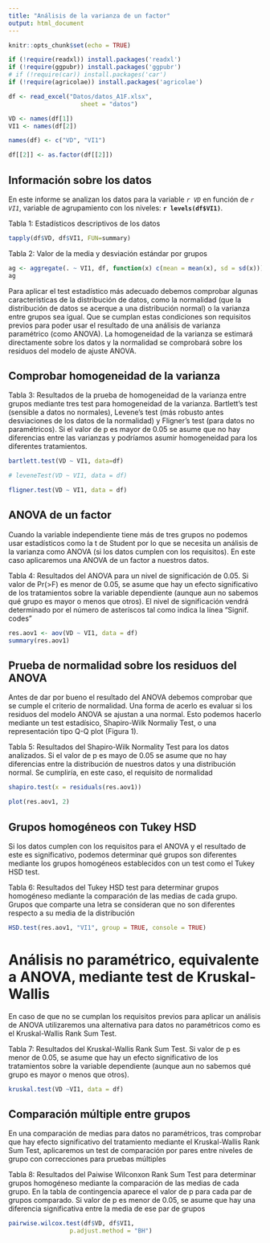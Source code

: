 ```yaml
---
title: "Análisis de la varianza de un factor"
output: html_document
---
```


```r
knitr::opts_chunk$set(echo = TRUE)
```

```r
if (!require(readxl)) install.packages('readxl')
if (!require(ggpubr)) install.packages('ggpubr')
# if (!require(car)) install.packages('car')
if (!require(agricolae)) install.packages('agricolae')
```

```r
df <- read_excel("Datos/datos_A1F.xlsx",
                    sheet = "datos")

VD <- names(df[1])
VI1 <- names(df[2])

names(df) <- c("VD", "VI1")

df[[2]] <- as.factor(df[[2]])
```

## Información sobre los datos

En este informe se analizan los datos para la variable *`r VD`* en función de  *`r VI1`*, variable de agrupamiento con los niveles: **`r levels(df$VI1)`**.  

Tabla 1: Estadísticos descriptivos de los datos
```r
tapply(df$VD, df$VI1, FUN=summary)
```

Tabla 2: Valor de la media y desviación estándar por grupos
```r
ag <- aggregate(. ~ VI1, df, function(x) c(mean = mean(x), sd = sd(x)))
ag
```


Para aplicar el test estadístico más adecuado debemos comprobar algunas características de la distribución de datos, como la normalidad (que la distribución de datos se acerque a una distribución normal) o la varianza entre grupos sea igual. Que se cumplan estas condiciones son requisitos previos para poder usar el resultado de una análisis de varianza paramétrico (como ANOVA). La homogeneidad de la varianza se estimará directamente sobre los datos y la normalidad se comprobará sobre los residuos del modelo de ajuste ANOVA.

## Comprobar homogeneidad de la varianza

Tabla 3: Resultados de la prueba de homogeneidad de la varianza entre grupos mediante tres test para homogeneidad de la varianza. Bartlett's test (sensible a datos no normales), Levene's test (más robusto antes desviaciones de los datos de la normalidad) y Fligner's test (para datos no paramétricos). Si el valor de p es mayor de 0.05 se asume que no hay diferencias entre las varianzas y podríamos asumir homogeneidad para los diferentes tratamientos.

```r
bartlett.test(VD ~ VI1, data=df)
```

```r
# leveneTest(VD ~ VI1, data = df)
```

```r
fligner.test(VD ~ VI1, data = df)
```

## ANOVA de un factor
Cuando la variable independiente tiene más de tres grupos no podemos usar estadísticos como la t de Student por lo que se necesita un análisis de la varianza como ANOVA (si los datos cumplen con los requisitos). En este caso aplicaremos una ANOVA de un factor a nuestros datos.

Tabla 4: Resultados del ANOVA para un nivel de significación de 0.05. Si valor de Pr(>F) es menor de 0.05, se asume que hay un efecto significativo de los tratamientos sobre la variable dependiente (aunque aun no sabemos qué grupo es mayor o menos que otros). El nivel de significación vendrá determinado por el número de asteríscos tal como indica la línea "Signif. codes"

```r
res.aov1 <- aov(VD ~ VI1, data = df)
summary(res.aov1)
```


## Prueba de normalidad sobre los residuos del ANOVA
Antes de dar por bueno el resultado del ANOVA debemos comprobar que se cumple el criterio de normalidad. Una forma de acerlo es evaluar si los residuos del modelo ANOVA se ajustan a una normal. Esto podemos hacerlo mediante un test estadísico, Shapiro-Wilk Normaliy Test, o una representación tipo Q-Q plot (Figura 1). 

Tabla 5: Resultados del Shapiro-Wilk Normality Test para los datos analizados. Si el valor de p es mayo de 0.05 se asume que no hay diferencias entre la distribución de nuestros datos y una distribución normal. Se cumpliría, en este caso, el requisito de normalidad

```r
shapiro.test(x = residuals(res.aov1))
```

```r
plot(res.aov1, 2)
```


## Grupos homogéneos con Tukey HSD
Si los datos cumplen con los requisitos para el ANOVA y el resultado de este es significativo, podemos determinar qué grupos son diferentes mediante los grupos homogéneos establecidos con un test como el Tukey HSD test.

Tabla 6: Resultados del Tukey HSD test para determinar grupos homogéneso mediante la comparación de las medias de cada grupo. Grupos que comparte una letra se consideran que no son diferentes respecto a su media de la distribución
```r
HSD.test(res.aov1, "VI1", group = TRUE, console = TRUE)
```

# Análisis no paramétrico, equivalente a ANOVA, mediante test de Kruskal-Wallis

En caso de que no se cumplan los requisitos previos para aplicar un análisis de ANOVA utilizaremos una alternativa para datos no paramétricos como es el Kruskal-Wallis Rank Sum Test.


Tabla 7: Resultados del Kruskal-Wallis Rank Sum Test. Si valor de p es menor de 0.05, se asume que hay un efecto significativo de los tratamientos sobre la variable dependiente (aunque aun no sabemos qué grupo es mayor o menos que otros).
```r
kruskal.test(VD ~VI1, data = df)
```

## Comparación múltiple entre grupos
En una comparación de medias para datos no paramétricos, tras comprobar que hay efecto significativo del tratamiento mediante el Kruskal-Wallis Rank Sum Test, aplicaremos un test de comparación por pares entre niveles de grupo con correcciones para pruebas múltiples

Tabla 8: Resultados del Paiwise Wilconxon Rank Sum Test para determinar grupos homogéneso mediante la comparación de las medias de cada grupo. En la tabla de contingencia aparece el valor de p para cada par de grupos comparado. Si valor de p es menor de 0.05, se asume que hay una diferencia significativa entre la media de ese par de grupos
```r
pairwise.wilcox.test(df$VD, df$VI1,
                 p.adjust.method = "BH")
```